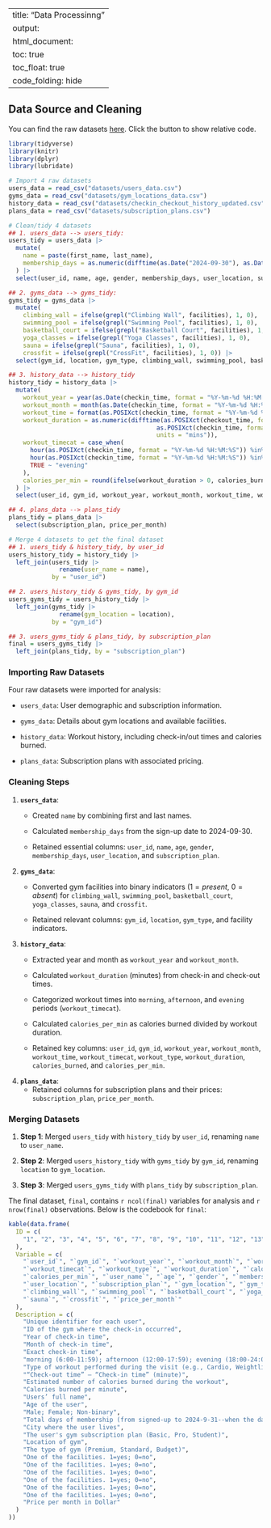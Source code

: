 
---
title: "Data Processinng"
output: 
  html_document:
    toc: true
    toc_float: true
    code_folding: hide
---

## Data Source and Cleaning

You can find the raw datasets [here](https://www.kaggle.com/datasets/mexwell/gym-check-ins-and-user-metadata). Click the button to show relative code. 

```r
library(tidyverse)
library(knitr)
library(dplyr)
library(lubridate)
```

```r
# Import 4 raw datasets
users_data = read_csv("datasets/users_data.csv")
gyms_data = read_csv("datasets/gym_locations_data.csv")
history_data = read_csv("datasets/checkin_checkout_history_updated.csv")
plans_data = read_csv("datasets/subscription_plans.csv")

# Clean/tidy 4 datasets
## 1. users_data --> users_tidy:
users_tidy = users_data |>
  mutate(
    name = paste(first_name, last_name),
    membership_days = as.numeric(difftime(as.Date("2024-09-30"), as.Date(sign_up_date, format = "%Y-%m-%d"), units = "days"))
  ) |>
  select(user_id, name, age, gender, membership_days, user_location, subscription_plan)

## 2. gyms_data --> gyms_tidy:
gyms_tidy = gyms_data |>
  mutate(
    climbing_wall = ifelse(grepl("Climbing Wall", facilities), 1, 0),
    swimming_pool = ifelse(grepl("Swimming Pool", facilities), 1, 0),
    basketball_court = ifelse(grepl("Basketball Court", facilities), 1, 0),
    yoga_classes = ifelse(grepl("Yoga Classes", facilities), 1, 0),
    sauna = ifelse(grepl("Sauna", facilities), 1, 0),
    crossfit = ifelse(grepl("CrossFit", facilities), 1, 0)) |>
  select(gym_id, location, gym_type, climbing_wall, swimming_pool, basketball_court, yoga_classes, sauna, crossfit)

## 3. history_data --> history_tidy
history_tidy = history_data |>
  mutate(
    workout_year = year(as.Date(checkin_time, format = "%Y-%m-%d %H:%M:%S")),
    workout_month = month(as.Date(checkin_time, format = "%Y-%m-%d %H:%M:%S")),
    workout_time = format(as.POSIXct(checkin_time, format = "%Y-%m-%d %H:%M:%S"), "%H:%M"),
    workout_duration = as.numeric(difftime(as.POSIXct(checkout_time, format = "%Y-%m-%d %H:%M:%S"),
                                         as.POSIXct(checkin_time, format = "%Y-%m-%d %H:%M:%S"),
                                         units = "mins")),
    workout_timecat = case_when(
      hour(as.POSIXct(checkin_time, format = "%Y-%m-%d %H:%M:%S")) %in% 6:11 ~ "morning",
      hour(as.POSIXct(checkin_time, format = "%Y-%m-%d %H:%M:%S")) %in% 12:17 ~ "afternoon",
      TRUE ~ "evening"
    ),
    calories_per_min = round(ifelse(workout_duration > 0, calories_burned / workout_duration, 0), 2)
  ) |>
  select(user_id, gym_id, workout_year, workout_month, workout_time, workout_timecat, workout_type, workout_duration, calories_burned, calories_per_min)

## 4. plans_data --> plans_tidy
plans_tidy = plans_data |>
  select(subscription_plan, price_per_month)

# Merge 4 datasets to get the final dataset
## 1. users_tidy & history_tidy, by user_id
users_history_tidy = history_tidy |>
  left_join(users_tidy |>
              rename(user_name = name),
            by = "user_id")

## 2. users_history_tidy & gyms_tidy, by gym_id
users_gyms_tidy = users_history_tidy |>
  left_join(gyms_tidy |>
              rename(gym_location = location),
            by = "gym_id")

## 3. users_gyms_tidy & plans_tidy, by subscription_plan
final = users_gyms_tidy |>
  left_join(plans_tidy, by = "subscription_plan")
```

### Importing Raw Datasets

Four raw datasets were imported for analysis:

- `users_data`: User demographic and subscription information.

- `gyms_data`: Details about gym locations and available facilities.

- `history_data`: Workout history, including check-in/out times and calories burned.

- `plans_data`: Subscription plans with associated pricing.

### Cleaning Steps

1. **`users_data`**: 
   - Created `name` by combining first and last names.
   
   - Calculated `membership_days` from the sign-up date to 2024-09-30.
   
   - Retained essential columns: `user_id`, `name`, `age`, `gender`, `membership_days`, `user_location`, and `subscription_plan`.

2. **`gyms_data`**: 
   - Converted gym facilities into binary indicators ($1 = present,\ 0 = absent$) for `climbing_wall`, `swimming_pool`, `basketball_court`, `yoga_classes`, `sauna`, and `crossfit`.
   
   - Retained relevant columns: `gym_id`, `location`, `gym_type`, and facility indicators.

3. **`history_data`**:
   - Extracted year and month as `workout_year` and `workout_month`.
   
   - Calculated `workout_duration` (minutes) from check-in and check-out times.
   
   - Categorized workout times into `morning`, `afternoon`, and `evening` periods (`workout_timecat`).
   
   - Calculated `calories_per_min` as calories burned divided by workout duration.
   
   - Retained key columns: `user_id`, `gym_id`, `workout_year`, `workout_month`, `workout_time`, `workout_timecat`, `workout_type`, `workout_duration`, `calories_burned`, and `calories_per_min`.

4. **`plans_data`**: 
   - Retained columns for subscription plans and their prices: `subscription_plan`, `price_per_month`.

### Merging Datasets

1. **Step 1**: Merged `users_tidy` with `history_tidy` by `user_id`, renaming `name` to `user_name`.

2. **Step 2**: Merged `users_history_tidy` with `gyms_tidy` by `gym_id`, renaming `location` to `gym_location`.

3. **Step 3**: Merged `users_gyms_tidy` with `plans_tidy` by `subscription_plan`.

The final dataset, `final`, contains `r ncol(final)` variables for analysis and `r nrow(final)` observations. Below is the codebook for `final`:

```r
kable(data.frame(
  ID = c(
    "1", "2", "3", "4", "5", "6", "7", "8", "9", "10", "11", "12", "13", "14", "15", "16", "17", "18", "19", "20", "21", "22", "23", "24", "25"
  ),
  Variable = c(
    "`user_id`", "`gym_id`", "`workout_year`", "`workout_month`", "`workout_time`", 
    "`workout_timecat`", "`workout_type`", "`workout_duration`", "`calories_burned`", 
    "`calories_per_min`", "`user_name`", "`age`", "`gender`", "`membership_days`", 
    "`user_location`", "`subscription_plan`", "`gym_location`", "`gym_type`", 
    "`climbing_wall`", "`swimming_pool`", "`basketball_court`", "`yoga_classes`", 
    "`sauna`", "`crossfit`", "`price_per_month`"
  ),
  Description = c(
    "Unique identifier for each user",
    "ID of the gym where the check-in occurred",
    "Year of check-in time",
    "Month of check-in time",
    "Exact check-in time",
    "morning (6:00-11:59); afternoon (12:00-17:59); evening (18:00-24:00)",
    "Type of workout performed during the visit (e.g., Cardio, Weightlifting, Yoga)",
    "“Check-out time” – “Check-in time” (minute)",
    "Estimated number of calories burned during the workout",
    "Calories burned per minute",
    "Users’ full name",
    "Age of the user",
    "Male; Female; Non-binary",
    "Total days of membership (from signed-up to 2024-9-31--when the datasets were last updated by the author)",
    "City where the user lives",
    "The user's gym subscription plan (Basic, Pro, Student)",
    "Location of gym",
    "The type of gym (Premium, Standard, Budget)",
    "One of the facilities. 1=yes; 0=no",
    "One of the facilities. 1=yes; 0=no",
    "One of the facilities. 1=yes; 0=no",
    "One of the facilities. 1=yes; 0=no",
    "One of the facilities. 1=yes; 0=no",
    "One of the facilities. 1=yes; 0=no",
    "Price per month in Dollar"
  )
))

```
